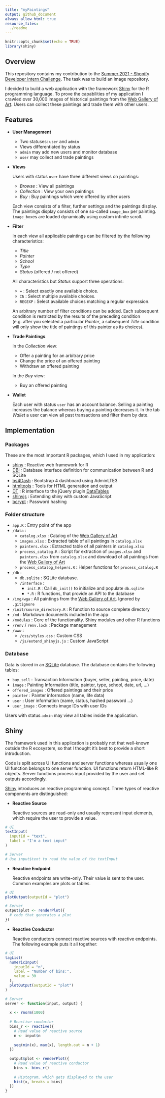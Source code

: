 ```yaml
---
title: "myPaintings"
output: github_document
always_allow_html: true
resource_files:
  ./readme
---
```


```r
knitr::opts_chunk$set(echo = TRUE)
library(shiny)
```

## Overview

This repository contains my contribution to the [Summer 2021 - Shopify Developer Intern Challenge](https://docs.google.com/document/d/1ZKRywXQLZWOqVOHC4JkF3LqdpO3Llpfk_CkZPR8bjak/edit). The task was to build an image repository. 

I decided to build a web application with the framework [Shiny](https://shiny.rstudio.com/) for the R programming language. To prove the capabilities of my application I crawled over 30,000 images of historical paintings from the [Web Gallery of Art](https://www.wga.hu/). Users can collect these paintings and trade them with other users.

## Features

* **User Management**

  * Two statuses: `user` and `admin`
  * Views differentiated by status
  * `admin` may add new users and monitor database
  * `user` may collect and trade paintings

* **Views**

  Users with status `user` have three different views on paintings:

  * *Browse* : View all paintings
  * *Collection* : View your own paintings
  * *Buy* : Buy paintings which were offered by other users
  
  Each view consists of a filter, further settings and the paintings display. The paintings display consists of one so-called `image_box` per painting. `image_box`es are loaded dynamically using custom infinite scroll.

* **Filter**
  
  In each view all applicable paintings can be filtered by the following characteristics:
  
  * *Title*
  * *Painter*
  * *School*
  * *Type*
  * *Status* (offered / not offered)
  
  All characteristics but *Status* support three operations:
  
  * `=` : Select exactly one available choice.
  * `IN` : Select multiple available choices. 
  * `REGEXP` : Select available choices matching a regular expression.
  
  An arbitrary number of filter conditions can be added. Each subsequent condition is restricted by the results of the preceding condition (e.g. after you selected a particular *Painter*, a subsequent *Title* condition will only show the title of paintings of this painter as its choices).

* **Trade Paintings**

  In the *Collection* view:
  
  * Offer a painting for an arbitrary price
  * Change the price of an offered painting
  * Withdraw an offered painting
  
  In the *Buy* view:
  
  * Buy an offered painting
  
* **Wallet**

  Each user with status `user` has an account balance. Selling a painting increases the balance whereas buying a painting decreases it. In the tab *Wallet* a user can view all past transactions and filter them by date.

## Implementation

### Packages

These are the most important R packages, which I used in my application:

* [shiny](https://github.com/rstudio/shiny) : Reactive web framework for R
* [DBI](https://github.com/r-dbi/DBI) : Database interface definition for communication between R and SQLite
* [bs4Dash](https://github.com/RinteRface/bs4Dash) : Bootstrap 4 dashboard using AdminLTE3
* [htmltools](https://github.com/rstudio/htmltools) : Tools for HTML generation and output
* [DT](https://github.com/rstudio/DT) : R interface to the jQuery plugin [DataTables](https://datatables.net/)
* [shinyjs](https://github.com/daattali/shinyjs) : Extending shiny with custom JavaScript
* [bcrypt](https://github.com/jeroen/bcrypt) : Password hashing

### Folder structure

* `app.R` : Entry point of the app
* `/data` :
  * `catalog.xlsx` : Catalog of the [Web Gallery of Art](https://www.wga.hu/)
  * `images.xlsx` : Extracted table of all paintings in `catalog.xlsx`
  * `painters.xlsx` : Extracted table of all painters in `catalog.xlsx`
  * `process_catalog.R` : Script for extraction of `images.xlsx` and `painters.xlsx` from `catalog.xlsx` and download of all paintings from the [Web Gallery of Art](https://www.wga.hu/)
  * `process_catalog_helpers.R` : Helper functions for `process_catalog.R`
* `/db` :
  * `db.sqlite` : SQLite database.
  * `/interface` : 
    * `init.R` : Call `db_init()` to initialize and populate `db.sqlite`
    * `*.R` : R functions, that provide an API to the database
* `/img/wga` : All paintings from the [Web Gallery of Art](https://www.wga.hu/). Ignored by `.gitignore`
* `/init/source_directory.R` : R function to source complete directory
* `/md` : Markdown documents included in the app
* `/modules` : Core of the functionality. Shiny modules and other R functions
* `/renv` / `renv.lock` : Package management
* `/www` :
  * `/css/styles.css` : Custom CSS
  * `/js/extend_shinyjs.js` : Custom JavaScript
  
### Database

Data is stored in an [SQLite](https://www.sqlite.org/index.html) database. The database contains the following tables:

* `buy_sell` : Transaction Information (buyer, seller, painting, price, date)
* `image` : Painting Information (title, painter, type, school, date, url, ...)
* `offered_images` : Offered paintings and their price
* `painter` : Painter information (name, life data)
* `user` : User information (name, status, hashed password ...)
* `user_image` : Connects image IDs with user IDs

Users with status `admin` may view all tables inside the application.

## Shiny

The framework used in this application is probably not that well-known outside the R ecosystem, so that I thought it's best to provide a short introduction.

Code is split across UI functions and server functions whereas usually one UI function belongs to one server function. UI functions return HTML-like R objects. Server functions process input provided by the user and set outputs accordingly.

[Shiny](https://shiny.rstudio.com/) introduces an reactive programming concept. Three types of reactive components are distinguished:

* **Reactive Source**

  Reactive sources are read-only and usually represent input elements, which require the user to provide a value. 
  
```r
# UI
textInput(
  inputId = "text",
  label = "I'm a text input"
)

# Server
# Use input$text to read the value of the textInput 
```

* **Reactive Endpoint**

  Reactive endpoints are write-only. Their value is sent to the user. Common examples are plots or tables.
  
```r
# UI
plotOutput(outputId = "plot")

# Server
output$plot <- renderPlot({
  # code that generates a plot
})
```
  
* **Reactive Conductor**

  Reactive conductors connect reactive sources with reactive endpoints. The following example puts it all together:
  
```r
# UI
tagList(
  numericInput(
    inputId = "n",
    label = "Number of bins:",
    value = 30
  ),
  plotOutput(outputId = "plot")
)

# Server
server <- function(input, output) {
  
  x <- rnorm(1000)
  
  # Reactive conductor
  bins_r <- reactive({
    # Read value of reactive source
    n <- input$n
    
    seq(min(x), max(x), length.out = n + 1)
  })
  
  output$plot <- renderPlot({
    # Read value of reactive conductor
    bins <- bins_r()
    
    # Histogram, which gets displayed to the user
    hist(x, breaks = bins)
  })
}
```